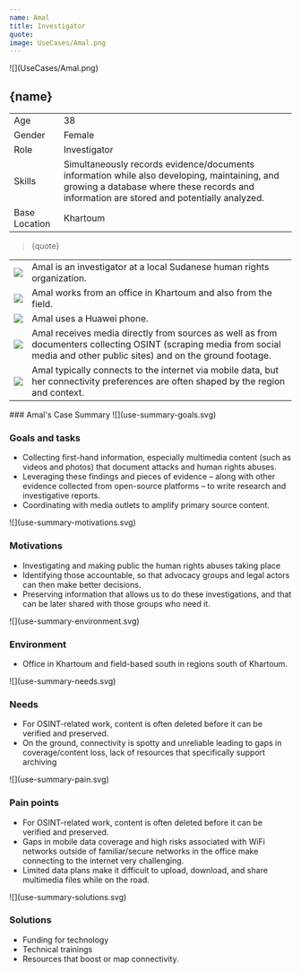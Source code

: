 ```yaml
---
name: Amal
title: Investigator
quote: 
image: UseCases/Amal.png
---
```



<ProfileSection>
![](UseCases/Amal.png)

## **{name}**

|               |                                                                                                                                                                                                   |
| ------------- | ------------------------------------------------------------------------------------------------------------------------------------------------------------------------------------------------- |
| Age           | 38                                                                                                                                                                                                |
| Gender        | Female                                                                                                                                                                                            |
| Role          | Investigator                                                                                                                                                                                      |                        
| Skills        | Simultaneously records evidence/documents information while also developing, maintaining, and growing a database where these records and information are stored and potentially analyzed.         |
| Base Location | Khartoum                                                                                                                                                                                          |

> {quote}

|                    |                                                                                                                                                                                                  |
| ------------------ | ------------------------------------------------------------------------------------------------------------------------------------------------------------------------------------------------ |
| ![](checkmark.svg) | Amal is an investigator at a local Sudanese human rights organization.                                                                                                                           | 
| ![](folder.svg)    | Amal works from an office in Khartoum and also from the field.                                                                                                                                   |                                     
| ![](play.svg)      | Amal uses a Huawei phone.                                                                                                                                                                        |
| ![](website.svg)   | Amal receives media directly from sources as well as from documenters collecting OSINT (scraping media from social media and other public sites) and on the ground footage.                      |
| ![](squares.svg)   | Amal typically connects to the internet via mobile data, but her connectivity preferences are often shaped by the region and context.                                                            |

</ProfileSection>
<AchievementsSection>
    ### Amal's Case Summary

<AchievementItem>
![](use-summary-goals.svg)

### Goals and tasks

- Collecting first-hand information, especially multimedia content (such as videos and photos) that document attacks and human rights abuses. 
- Leveraging these findings and pieces of evidence – along with other evidence collected from open-source platforms – to write research and investigative reports. 
- Coordinating with media outlets to amplify primary source content. 

</AchievementItem>
<AchievementItem>
![](use-summary-motivations.svg)

### Motivations

- Investigating and making public the human rights abuses taking place
- Identifying those accountable, so that advocacy groups and legal actors can then make better decisions. 
- Preserving information that allows us to do these investigations, and that can be later shared with those groups who need it.

</AchievementItem>
<AchievementItem>
![](use-summary-environment.svg)

### Environment

- Office in Khartoum and field-based south in regions south of Khartoum.   

</AchievementItem>
<AchievementItem>
![](use-summary-needs.svg)

### Needs

- For OSINT-related work, content is often deleted before it can be verified and preserved. 
- On the ground, connectivity is spotty and unreliable leading to gaps in coverage/content loss, lack of resources that specifically support archiving 

</AchievementItem>
<AchievementItem>
![](use-summary-pain.svg)

### Pain points

- For OSINT-related work, content is often deleted before it can be verified and preserved.
- Gaps in mobile data coverage and high risks associated with WiFi networks outside of familiar/secure networks in the office make connecting to the internet very challenging. 
- Limited data plans make it difficult to upload, download, and share multimedia files while on the road. 

</AchievementItem>
<AchievementItem>
![](use-summary-solutions.svg)

### Solutions

- Funding for technology
- Technical trainings 
- Resources that boost or map connectivity. 

</AchievementItem>
</AchievementsSection>
